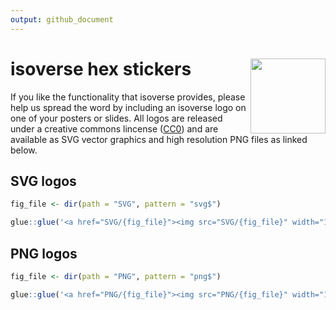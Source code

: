```yaml
---
output: github_document
---
```


# isoverse hex stickers <img src="SVG/isoverse.svg" width="120" align="right" />

If you like the functionality that isoverse provides, please help us spread the word by including an isoverse logo on one of your posters or slides. All logos are released under a creative commons lincense ([CC0](LICENSE.md)) and are available as SVG vector graphics and high resolution PNG files as linked below.

## SVG logos

```r
fig_file <- dir(path = "SVG", pattern = "svg$") 

glue::glue('<a href="SVG/{fig_file}"><img src="SVG/{fig_file}" width="100"></a> ')
```

## PNG logos

```r
fig_file <- dir(path = "PNG", pattern = "png$")

glue::glue('<a href="PNG/{fig_file}"><img src="PNG/{fig_file}" width="100"></a> ')
```

